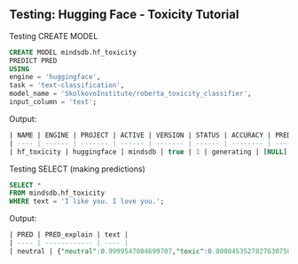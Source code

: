## Testing: Hugging Face - Toxicity Tutorial

Testing CREATE MODEL

```sql
CREATE MODEL mindsdb.hf_toxicity
PREDICT PRED
USING
engine = 'huggingface',
task = 'text-classification',
model_name = 'SkolkovoInstitute/roberta_toxicity_classifier',
input_column = 'text';
```

Output:

```sql
| NAME | ENGINE | PROJECT | ACTIVE | VERSION | STATUS | ACCURACY | PREDICT | UPDATE_STATUS | MINDSDB_VERSION | ERROR | SELECT_DATA_QUERY | TRAINING_OPTIONS | TAG |
| ---- | ------ | ------- | ------ | ------- | ------ | -------- | ------- | ------------- | --------------- | ----- | ----------------- | ---------------- | --- |
| hf_toxicity | huggingface | mindsdb | true | 1 | generating | [NULL] | PRED | up_to_date | 23.6.3.1 | [NULL] | [NULL] | {'target': 'PRED', 'using': {'task': 'text-classification', 'model_name': 'SkolkovoInstitute/roberta_toxicity_classifier', 'input_column': 'text'}} | [NULL] |
```

Testing SELECT (making predictions)

```sql
SELECT *
FROM mindsdb.hf_toxicity
WHERE text = 'I like you. I love you.';
```

Output:

```sql
| PRED | PRED_explain | text |
| ---- | ------------ | ---- |
| neutral | {"neutral":0.9999547004699707,"toxic":0.000045352782763075083} | I like you. I love you. |
```
